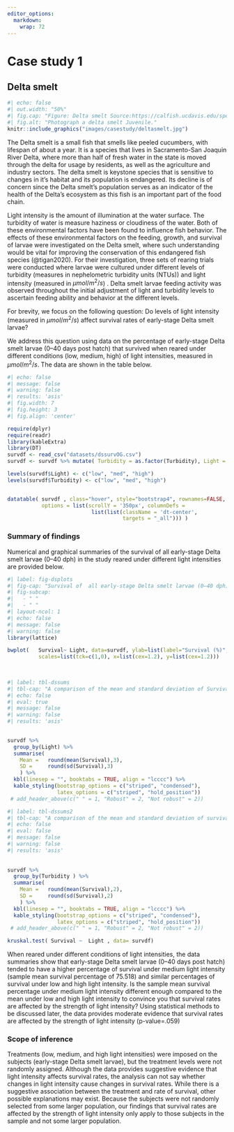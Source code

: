 ```yaml
---
editor_options: 
  markdown: 
    wrap: 72
---
```


# Case study 1 {#sec-casestudy1}

## Delta smelt {#sec-csdelta}

```r
#| echo: false
#| out.width: "50%"
#| fig.cap: "Figure: Delta smelt Source:https://calfish.ucdavis.edu/species/"
#| fig.alt: "Photograph a delta smelt Juvenile."
knitr::include_graphics("images/casestudy/deltasmelt.jpg")
```

The Delta smelt is a small fish that smells like peeled cucumbers, with lifespan of about a year. It is a species that lives in Sacramento-San Joaquin River Delta, where more than half of fresh water in the state is moved through the delta for usage by residents, as well as the agriculture and industry sectors. The delta smelt is keystone species that is sensitive to changes in it's habitat and its population is endangered. Its decline is of concern since the Delta smelt's population serves as an indicator of the health of the Delta's ecosystem as this fish is an important part of the food chain.

 Light intensity is the amount of illumination at the water surface.  The turbidity of water is measure haziness or cloudiness of the water. Both of these environmental factors have been found to influence fish behavior. The effects of these environmental factors on the feeding, growth, and survival of larvae were investigated on the Delta smelt, where such understanding would be vital for improving the conservation of this endangered fish species (@tigan2020). For their investigation, three sets of rearing trials were conducted where larvae were cultured under different levels of turbidity (measures in nephelometric turbidity units (NTUs)) and light intensity (measured in $\mu mol/m^2/s$) . Delta smelt larvae feeding activity was observed throughout the initial adjustment of light and turbidity levels to ascertain feeding ability and behavior at the different levels.  

For brevity, we focus on the following question: Do levels of  light intensity (measured in $\mu mol/m^2/s$)  affect survival rates of early-stage Delta smelt larvae? 

We address this question using data on the percentage of early-stage Delta smelt larvae (0–40  days post hatch) that survived when reared under different conditions (low, medium, high) of light intensities, measured in $\mu mol/m^2/s$. The data are shown in  the table below.


```r
#| echo: false
#| message: false
#| warning: false
#| results: 'asis'
#| fig.width: 7
#| fig.height: 3
#| fig.align: 'center'

require(dplyr)
require(readr)
library(kableExtra)
library(DT)
survdf <- read_csv("datasets/dssurvOG.csv")
survdf <- survdf %>% mutate( Turbidity = as.factor(Turbidity), Light = as.factor(Light) )

levels(survdf$Light) <- c("low", "med", "high")
levels(survdf$Turbidity) <- c("low", "med", "high")


datatable( survdf , class="hover", style="bootstrap4", rownames=FALSE,   height=250,  fillContainer = T, caption="Survival percentages for subjects from Tigan et al. (2020)" ,
           options = list(scrollY = '350px', columnDefs = 
                           list(list(className = 'dt-center', 
                                     targets = "_all"))) )  
```  

### Summary of findings {-}

Numerical and graphical summaries of the survival of  all early-stage Delta smelt larvae (0–40 dph) in the study reared under different light intensities  are provided below.

```r
#| label: fig-dsplots
#| fig-cap: "Survival of  all early-stage Delta smelt larvae (0–40 dph) in the study reared under different light intensities. " 
#| fig-subcap:
#|   - " "
#|   - " " 
#| layout-ncol: 1
#| echo: false
#| message: false
#| warning: false
library(lattice)

bwplot(   Survival~ Light, data=survdf, ylab=list(label="Survival (%)", cex=1.2), 
          scales=list(tck=c(1,0), x=list(cex=1.2), y=list(cex=1.2)))
 
 
```
 
 
```r
#| label: tbl-dssums
#| tbl-cap: "A comparison of the mean and standard deviation of Survival of  all early-stage Delta smelt larvae (0–40 dph) in the study reared under different light intensities."
#| echo: false
#| eval: true
#| message: false
#| warning: false
#| results: 'asis'
 

survdf %>%
  group_by(Light) %>%
  summarise(
    Mean =   round(mean(Survival),3), 
    SD =     round(sd(Survival),3)
    ) %>%
  kbl(linesep = "", booktabs = TRUE, align = "lcccc") %>%
  kable_styling(bootstrap_options = c("striped", "condensed"), 
                latex_options = c("striped", "hold_position"))  
 # add_header_above(c(" " = 1, "Robust" = 2, "Not robust" = 2))
```


```r
#| label: tbl-dssums2
#| tbl-cap: "A comparison of the mean and standard deviation of survival of  all early-stage Delta smelt larvae (0–40 dph) in the study reared under different turbidity levels."
#| echo: false
#| eval: false
#| message: false
#| warning: false
#| results: 'asis'
 
 
survdf %>%
  group_by(Turbidity ) %>%
  summarise(
    Mean =   round(mean(Survival),2), 
    SD =     round(sd(Survival),2)
    ) %>%
  kbl(linesep = "", booktabs = TRUE, align = "lcccc") %>%
  kable_styling(bootstrap_options = c("striped", "condensed"), 
                latex_options = c("striped", "hold_position"))  
 # add_header_above(c(" " = 1, "Robust" = 2, "Not robust" = 2))

kruskal.test( Survival ~  Light , data= survdf)

```

 
When reared under different conditions of light intensities, the data summaries show that early-stage Delta smelt larvae (0–40  days post hatch) tended to have a higher percentage of survival under medium light intensity (sample mean survival percentage of 75.518) and similar percentages of survival under low and high light intensity.  Is the sample mean survival percentage under medium light intensity different enough compared to the mean under  low and high light intensity to convince you that survival rates are affected by the strength of light intensity? 
Using statistical methods to be discussed later, the data provides moderate evidence that survival rates are affected by the strength of light intensity (p-value=.059)

### Scope of inference {-}

Treatments (low, medium, and high light intensities) were imposed on the subjects (early-stage Delta smelt larvae), but the treatment levels were not randomly assigned. Although the data provides suggestive evidence that light intensity affects survival rates, the analysis can not say whether changes in light intensity cause changes in survival rates. While there is a suggestive association between the treatment and rate of survival, other possible explanations may exist. Because the subjects were not randomly selected from some larger population, our findings that survival rates are affected by the strength of light intensity only apply to those subjects in the sample and not some larger population. 
 
 